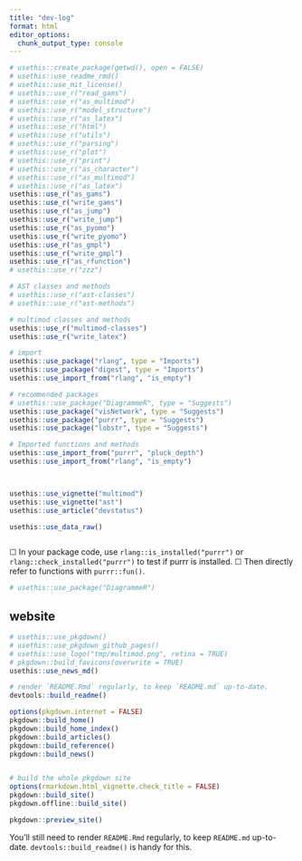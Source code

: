 ```yaml
---
title: "dev-log"
format: html
editor_options: 
  chunk_output_type: console
---
```


```r
# usethis::create_package(getwd(), open = FALSE)
# usethis::use_readme_rmd()
# usethis::use_mit_license()
# usethis::use_r("read_gams")
# usethis::use_r("as_multimod")
# usethis::use_r("model_structure")
# usethis::use_r("as_latex")
# usethis::use_r("html")
# usethis::use_r("utils")
# usethis::use_r("parsing")
# usethis::use_r("plot")
# usethis::use_r("print")
# usethis::use_r("as_character")
# usethis::use_r("as_multimod")
# usethis::use_r("as_latex")
usethis::use_r("as_gams")
usethis::use_r("write_gams")
usethis::use_r("as_jump")
usethis::use_r("write_jump")
usethis::use_r("as_pyomo")
usethis::use_r("write_pyomo")
usethis::use_r("as_gmpl")
usethis::use_r("write_gmpl")
usethis::use_r("as_rfunction")
# usethis::use_r("zzz")

# AST classes and methods
# usethis::use_r("ast-classes")
# usethis::use_r("ast-methods")

# multimod classes and methods
usethis::use_r("multimod-classes")
usethis::use_r("write_latex")

# import
usethis::use_package("rlang", type = "Imports")
usethis::use_package("digest", type = "Imports")
usethis::use_import_from("rlang", "is_empty")

# recommended packages
# usethis::use_package("DiagrammeR", type = "Suggests")
usethis::use_package("visNetwork", type = "Suggests")
usethis::use_package("purrr", type = "Suggests")
usethis::use_package("lobstr", type = "Suggests")

# Imported functions and methods
usethis::use_import_from("purrr", "pluck_depth")
usethis::use_import_from("rlang", "is_empty")



usethis::use_vignette("multimod")
usethis::use_vignette("ast")
usethis::use_article("devstatus")

usethis::use_data_raw()



```

☐ In your package code, use
  `rlang::is_installed("purrr")` or
  `rlang::check_installed("purrr")` to test if
  purrr is installed.
☐ Then directly refer to functions with
  `purrr::fun()`.


```r
# usethis::use_package("DiagrammeR")

```

## website
```r
# usethis::use_pkgdown()
# usethis::use_pkgdown_github_pages()
# usethis::use_logo("tmp/multimod.png", retina = TRUE)
# pkgdown::build_favicons(overwrite = TRUE)
usethis::use_news_md()

# render `README.Rmd` regularly, to keep `README.md` up-to-date.
devtools::build_readme()

options(pkgdown.internet = FALSE)
pkgdown::build_home()
pkgdown::build_home_index()
pkgdown::build_articles()
pkgdown::build_reference()
pkgdown::build_news()


# build the whole pkgdown site
options(rmarkdown.html_vignette.check_title = FALSE)
pkgdown::build_site()
pkgdown.offline::build_site()

pkgdown::preview_site()

```

You'll still need to render `README.Rmd` regularly, to keep `README.md` up-to-date. `devtools::build_readme()` is handy for this.

